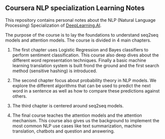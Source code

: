 ## Coursera NLP specialization Learning Notes

This repository contains personal notes about the NLP (Natural Language Processing) Specialization of [DeepLearning.AI](https://www.deeplearning.ai/).

The purpose of the course is to lay the foundations to understand seq2seq models and attention models. The course is divided in 4 main chapters.

1.  The first chapter uses Logistic Regression and Bayes classifiers to perform sentiment classification. This course also deep dives about the different word representation techniques. Finally a basic machine learning translation system is built frond the ground and the first search method (sensitive hashing) is introduced.

2.  The second chapter focus about probability theory in NLP models. We explore the different algorithms that can be used to predict the next word in a sentence as well as how to compare these predictions against others.

3.  The third chapter is centered around seq2seq models.

4.  The final course teaches the attention models and the attention mechanism. This course also gives us the background to implement the most common NLP use cases like text summarization, machine translation, chatbots and question and answering.